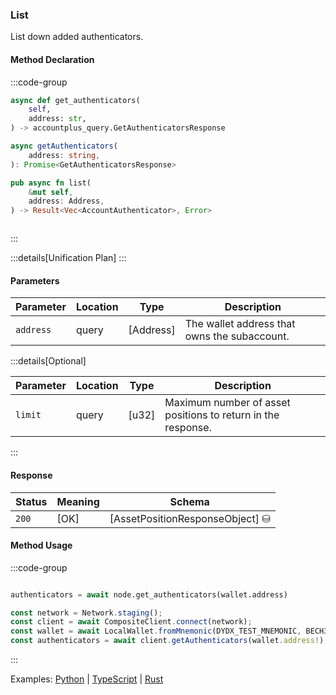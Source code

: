 ### List

List down added authenticators.

#### Method Declaration

:::code-group

```python [Python]
async def get_authenticators(
    self,
    address: str,
) -> accountplus_query.GetAuthenticatorsResponse
```

```typescript [TypeScript]
async getAuthenticators(
    address: string,
): Promise<GetAuthenticatorsResponse>
```

```rust [Rust]
pub async fn list(
    &mut self,
    address: Address,
) -> Result<Vec<AccountAuthenticator>, Error>
```

```url [API]

```

:::

:::details[Unification Plan]
:::

#### Parameters

| Parameter           | Location | Type               | Description                                                           |
| ------------------- | -------- | ------------------ | --------------------------------------------------------------------- |
| `address`           | query    | [Address]          | The wallet address that owns the subaccount.                          |

:::details[Optional]

| Parameter                     | Location | Type                      | Description                                                  |
| ----------------------------- | -------- | ------------------------- | ------------------------------------------------------------ |
| `limit`                       | query    | [u32]                     | Maximum number of asset positions to return in the response. |

:::

#### Response

| Status | Meaning     | Schema                          |
| ------ | ----------- | ------------------------------- |
| `200`  | [OK]        | [AssetPositionResponseObject] ⛁ |

#### Method Usage

:::code-group

```rust [Rust]
```

```python [Python]
authenticators = await node.get_authenticators(wallet.address)
```

```typescript [TypeScript]
const network = Network.staging();
const client = await CompositeClient.connect(network);
const wallet = await LocalWallet.fromMnemonic(DYDX_TEST_MNEMONIC, BECH32_PREFIX);
const authenticators = await client.getAuthenticators(wallet.address!);
```

:::

Examples: [Python] | [TypeScript] | [Rust]

[Python]: https://github.com/dydxprotocol/v4-clients/blob/3e8c7e1b960291b7ef273962d374d9934a5c4d33/v4-client-py-v2/examples/authenticator_management.py#L62
[TypeScript]: https://github.com/dydxprotocol/v4-clients/blob/3e8c7e1b960291b7ef273962d374d9934a5c4d33/v4-client-py-v2/examples/authenticator_management.py#L62
[Rust]: https://github.com/dydxprotocol/v4-clients/blob/3e8c7e1b960291b7ef273962d374d9934a5c4d33/v4-client-rs/client/examples/authenticator.rs#L93
